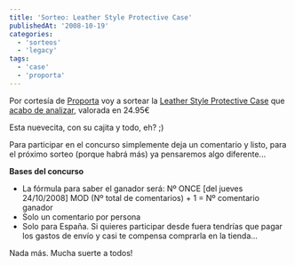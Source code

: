 ```yaml
---
title: 'Sorteo: Leather Style Protective Case'
publishedAt: '2008-10-19'
categories:
  - 'sorteos'
  - 'legacy'
tags:
  - 'case'
  - 'proporta'
---
```


Por cortesía de [Proporta](http://www.proporta.com) voy a sortear la [Leather Style Protective Case](http://www.proporta.com/F02/PPF02P05.php?t_id=4264&t_mode=des) que [acabo de analizar](http://rick.jinlabs.com/2008/10/18/proporta-leather-style-protective-case/), valorada en 24.95€

Esta nuevecita, con su cajita y todo, eh? ;)

Para participar en el concurso simplemente deja un comentario y listo, para el próximo sorteo (porque habrá más) ya pensaremos algo diferente...

**Bases del concurso**

- La fórmula para saber el ganador será: Nº ONCE \[del jueves 24/10/2008] MOD (Nº total de comentarios) + 1 = Nº comentario ganador
- Solo un comentario por persona
- Solo para España. Si quieres participar desde fuera tendrías que pagar los gastos de envío y casi te compensa comprarla en la tienda...

Nada más. Mucha suerte a todos!
